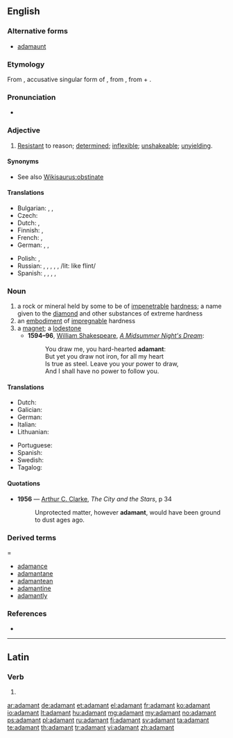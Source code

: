 ==English==
{{wikipedia}}

===Alternative forms===
* [[adamaunt]] {{qualifier|obsolete}}

===Etymology===
From {{etyl|la}} {{term|adamantem|||lang=la}}, accusative singular form of {{term|adamas|adamās|hard as steel|lang=la}}, from {{etyl|grc}} {{term|sc=polytonic|ἀδάμας|tr=adamas||invincible}}, from {{term|sc=polytonic|ἀ-|tr=a-||not}} + {{term|sc=polytonic|δαμάζω|tr=damazo||I tame}}.

===Pronunciation===
* {{audio|En-us-adamant.ogg|Audio (US)}}

===Adjective===
{{en-adj}}

# [[resistant#English|Resistant]] to reason; [[determined]]; [[inflexible]]; [[unshakeable]]; [[unyielding]].

====Synonyms====
* See also [[Wikisaurus:obstinate]]

====Translations====
{{trans-top|resistant to reason; determined; inflexible; unshakeable; unyielding}}
* Bulgarian: {{t|bg|твърд}}, {{t|bg|неподатлив}}, {{t|bg|непреклонен}}
* Czech: {{t|cs|neoblomný}}
* Dutch: {{t|nl|onbuigzaam}}, {{t|nl|onvermurwbaar}}
* Finnish: {{t|fi|peräänantamaton}}, {{t|fi|järkkymätön}}
* French: {{t+|fr|inflexible}}, {{t+|fr|catégorique}}
* German: {{t|de|unnachgiebig}}, {{t|de|unerbittlich}}, {{t+|de|felsenfest}}
{{trans-mid}}
* Polish: {{t|pl|nieustępliwy}}, {{t|pl|zdecydowany|m}}
* Russian: {{t|ru|неподатливый|tr=nepodátlivyj}}, {{t|ru|непреклонный|tr=nepreklónnyj}}, {{t|ru|категоричный|tr=kategoríčnyj}}, {{t|ru|непоколебимый|tr=nepokolebímyj}}, {{t+|ru|твёрдый|tr=tv'órdyj}}, {{t|ru|как кремень|sc=Cyrl|alt=как креме́нь|tr=kak kremén'}} {{qualifier|idiomatic}} /lit: like flint/
* Spanish: {{t+|es|firme}}, {{t|es|categórico}}, {{t|es|inflexible}}, {{t|es|impenetrable}}, {{t|es|obstinado}}
{{trans-bottom}}

===Noun===
{{en-noun}}

# a rock or mineral held by some to be of [[impenetrable]] [[hardness]]; a name given to the [[diamond]] and other substances of extreme hardness
# an [[embodiment]] of [[impregnable]] hardness
# a [[magnet]]; a [[lodestone]]
#* '''1594&ndash;96''', [[w:William Shakespeare|William Shakespeare]], ''[[w:A Midsummer Night's Dream|A Midsummer Night's Dream]]'':
#*: You draw me, you hard-hearted '''adamant''':
#*: But yet you draw not iron, for all my heart
#*: Is true as steel. Leave you your power to draw,
#*: And I shall have no power to follow you.

====Translations====
{{trans-top|a rock or mineral held by some to be of impenetrable]] hardness; a name given to the diamond and other substances of extreme hardness}}
* Dutch: {{t|nl|adamant}}
* Galician: {{t|gl|adamantium}}
* German: {{t|de|adamant}}
* Italian: {{t|it|adamantino}}
* Lithuanian: {{t|lt|adamantas}}
{{trans-mid}}
* Portuguese: {{t|pt|adamantino}}
* Spanish: {{t|es|adamantino}}
* Swedish: {{t|sv|adamant}}
* Tagalog: {{t|tl|adamantina}}
{{trans-bottom}}

====Quotations====
* '''1956''' — [[w:Arthur C. Clarke|Arthur C. Clarke]], ''The City and the Stars'', p 34
*: Unprotected matter, however '''adamant''', would have been ground to dust ages ago.

===Derived terms====
* [[adamance]] {{pos n}}
* [[adamantane]] {{pos a}}
* [[adamantean]] {{pos a}}
* [[adamantine]] {{pos a}}
* [[adamantly]] {{pos adv}}


===References===
* {{R:Webster 1913}}

----

==Latin==

===Verb===
{{la-verb-form|adamant}}

# {{conjugation of|adamo|adamō|3|p|pres|act|ind|lang=la}}

[[ar:adamant]]
[[de:adamant]]
[[et:adamant]]
[[el:adamant]]
[[fr:adamant]]
[[ko:adamant]]
[[io:adamant]]
[[lt:adamant]]
[[hu:adamant]]
[[mg:adamant]]
[[my:adamant]]
[[no:adamant]]
[[ps:adamant]]
[[pl:adamant]]
[[ru:adamant]]
[[fi:adamant]]
[[sv:adamant]]
[[ta:adamant]]
[[te:adamant]]
[[th:adamant]]
[[tr:adamant]]
[[vi:adamant]]
[[zh:adamant]]